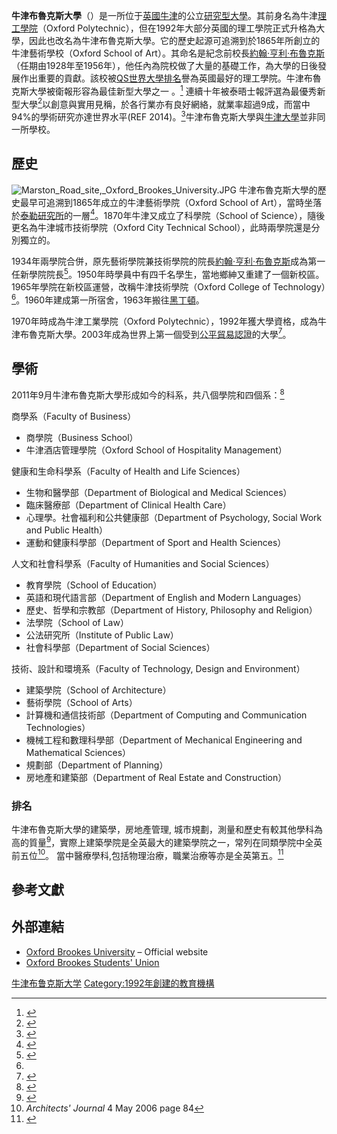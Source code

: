 {{Distinguish|牛津大學}}
{{otheruse|subject=由1992年正式由理工學院改制成為大學的牛津布魯克斯大學|牛津大學|other=英國最早成立的大學}}
{{citation style|time=2015-05-11T20:06:29+00:00}}
{{Infobox university
|name               = 牛津布鲁克斯大学<br>Oxford Brookes University
|image_name         =Oxford Brookes University logo.svg|motto              = Excellence in diversity
|established        = 1865年，Oxford School of Art<br />1992年成為Oxford Brookes University
|type               = [[公立大學|公立大學]]
|endowment       = [[英鎊|£]]134萬（2012）<ref name=finstat>{{cite web|url=http://www.brookes.ac.uk/about-brookes/structure-and-governance/annual-accounts/|title=Financial Statements|publisher=Oxford Brookes University|accessdate=2012}}</ref>
|academic_staff     = 1,471<ref name="OBU Accounts">{{Cite report|date=31 July 2011|title=Oxford Brookes University Annual Accounts 2010/11|url=http://www.brookes.ac.uk/Documents/About/Annual-accounts/2010---2011-(PDF)---accounts1011/|publisher=Oxford Brookes University|page=22|accessdate=16 March 2013|archive-url=https://web.archive.org/web/20140513135952/http://www.brookes.ac.uk/Documents/About/Annual-accounts/2010---2011-(PDF)---accounts1011/|archive-date=2014-05-13|dead-url=yes}}</ref>
| administrative_staff = 1,410<ref name="OBU Accounts" />
|chancellor         = Dame Katherine Grainger
|vice_chancellor    = Alistair Fitt

| students       = {{HESA student population|INSTID=0072}} ({{HESA year}})<ref name="HESA citation">{{HESA citation}}</ref>
| undergrad      = {{HESA undergraduate population|INSTID=0072}} ({{HESA year}})<ref name="HESA citation"/>
| postgrad       = {{HESA postgraduate population|INSTID=0072}} ({{HESA year}})<ref name="HESA citation"/>
|other              =
|city               = [[牛津|牛津]]
|country            = {{UK}}[[牛津郡|牛津郡]]
|coor               = {{Coord|51|45|15.36|N|1|13|21.72|W|display=inline,title}}
|campus             = 共四個；都市，半都市
|colours            = {{scarf|{{cells|3|#9EAB05}}{{cell|white}}{{cells|2|#d10373}}{{cell|white}}{{cells|3|#424a52}}}}
|affiliations       = [[大学联盟|大学联盟]]<br />[[Universities_UK|Universities UK]]<br/>[[工商管理碩士協會|工商管理碩士協會]]<br />[[大英國協大學協會|大英國協大學協會]]
|website            = {{url|http://www.brookes.ac.uk/}}
}}
'''牛津布魯克斯大學'''（{{lang-en|Oxford Brookes University}}）是一所位于[[英國|英國]][[牛津|牛津]]的公立[[研究型大學|研究型大學]]。其前身名為牛津[[理工學院|理工學院]]（Oxford Polytechnic），但在1992年大部分英國的理工學院正式升格為大學，因此也改名為牛津布魯克斯大學。它的歷史起源可追溯到於1865年所創立的牛津藝術學校（Oxford School of Art）。其命名是紀念前校長[[約翰·亨利·布魯克斯|約翰·亨利·布魯克斯]]（任期由1928年至1956年），他任內為院校做了大量的基礎工作，為大學的日後發展作出重要的貢獻。該校被[[QS世界大學排名|QS世界大學排名]]譽為英國最好的理工學院。牛津布魯克斯大學被衛報形容為最佳新型大學之一 。<ref>{{cite news|url=http://www.theguardian.com/education/2009/may/10/universityguide-oxford-brookes-uni|publisher=卫报|date=3 June 2014|title=存档副本|accessdate=2015-05-09|archive-date=2021-04-20|archive-url=https://web.archive.org/web/20210420072719/https://www.theguardian.com/education/2009/may/10/universityguide-oxford-brookes-uni|dead-url=no}}</ref> 連續十年被泰晤士報評選為最優秀新型大學<ref>{{cite web |url=https://www.sci-ware.com/case-studies.cfm |title=存档副本 |accessdate=2015-05-10 |deadurl=yes |archiveurl=https://web.archive.org/web/20150518083541/https://www.sci-ware.com/case-studies.cfm |archivedate=2015-05-18 }}</ref>以創意與實用見稱，於各行業亦有良好網絡，就業率超過9成，而當中94%的學術研究亦達世界水平(REF 2014)。<ref>{{cite news|url=http://www.thecompleteuniversityguide.co.uk/oxford-brookes|publisher=independent|date=3 June 2014|title=存档副本|accessdate=2015-05-09|archive-date=2013-09-21|archive-url=https://web.archive.org/web/20130921224739/http://www.thecompleteuniversityguide.co.uk/oxford-brookes|dead-url=no}}</ref>牛津布魯克斯大學與[[牛津大學|牛津大學]]並非同一所學校。

==歷史==
[[File:Marston_Road_site,_Oxford_Brookes_University.JPG|thumb]]
牛津布魯克斯大學的歷史最早可追溯到1865年成立的牛津藝術學院（Oxford School of Art），當時坐落於[[泰勒研究所|泰勒研究所]]的一層<ref>{{cite web|title=History|url=http://www.brookes.ac.uk/about-brookes/history/|publisher=Oxford Brookes University|accessdate=21 April 2013|quote=Oxford Brookes University began life as the Oxford School of Art in 1865, when it occupied one room on the ground floor of the Taylor Institution in the centre of the city.|archive-date=2021-04-16|archive-url=https://web.archive.org/web/20210416031127/https://www.brookes.ac.uk/about-brookes/history/|dead-url=no}}</ref>。1870年牛津又成立了科學院（School of Science），隨後更名為牛津城市技術學院（Oxford City Technical School），此時兩學院還是分別獨立的。

1934年兩學院合併，原先藝術學院兼技術學院的院長[[約翰·亨利·布魯克斯|約翰·亨利·布魯克斯]]成為第一任新學院院長<ref name="Whats in a name">{{cite news|last=Curran|first=Jane|title=Oxford Brookes: What's in a name?|url=http://news.bbc.co.uk/local/oxford/hi/people_and_places/history/newsid_8271000/8271027.stm|accessdate=2012-08-04|newspaper=BBC Oxford|date=23 September 2009|archive-date=2020-10-27|archive-url=https://web.archive.org/web/20201027033601/http://news.bbc.co.uk/local/oxford/hi/people_and_places/history/newsid_8271000/8271027.stm|dead-url=no}}</ref>。1950年時學員中有四千名學生，當地鄉紳又重建了一個新校區。1965年學院在新校區運營，改稱牛津技術學院（Oxford College of Technology）<ref name="Whats in a name" />。1960年建成第一所宿舍，1963年搬往[[黑丁頓|黑丁頓]]。

1970年時成為牛津工業學院（Oxford Polytechnic），1992年獲大學資格，成為牛津布魯克斯大學。2003年成為世界上第一個受到[[公平貿易認證|公平貿易認證]]的大學<ref>{{cite web|title=About Fairtrade Universities and Colleges|url=http://www.fairtrade.org.uk/get_involved/campaigns/fairtrade_universities/about_fairtrade_universities.aspx|publisher=The Fairtrade Foundation|accessdate=2012-12-12|deadurl=yes|archiveurl=https://web.archive.org/web/20130119083442/http://www.fairtrade.org.uk/get_involved/campaigns/fairtrade_universities/about_fairtrade_universities.aspx|archivedate=2013-01-19}}</ref>。

==學術==
2011年9月牛津布魯克斯大學形成如今的科系，共八個學院和四個系：<ref>{{cite web |url=http://www.brookes.ac.uk/about/faculties/ |title=Oxford Brookes Academic Faculties |publisher=Oxford Brookes.University |accessdate=23 November 2011 |archive-date=2013-01-28 |archive-url=https://web.archive.org/web/20130128095441/http://www.brookes.ac.uk/about/faculties |dead-url=no }}</ref>

;商學系（Faculty of Business）
* 商學院（Business School）
* 牛津酒店管理學院（Oxford School of Hospitality Management）

;健康和生命科學系（Faculty of Health and Life Sciences）
*生物和醫學部（Department of Biological and Medical Sciences）
*臨床醫療部（Department of Clinical Health Care）
*心理學。社會福利和公共健康部（Department of Psychology, Social Work and Public Health）
*運動和健康科學部（Department of Sport and Health Sciences）

;人文和社會科學系（Faculty of Humanities and Social Sciences）
*教育學院（School of Education）
*英語和現代語言部（Department of English and Modern Languages）
*歷史、哲學和宗教部（Department of History, Philosophy and Religion）
*法學院（School of Law）
*公法研究所（Institute of Public Law）
*社會科學部（Department of Social Sciences）
 
;技術、設計和環境系（Faculty of Technology, Design and Environment）
*建築學院（School of Architecture）
*藝術學院（School of Arts）
*計算機和通信技術部（Department of Computing and Communication Technologies）
*機械工程和數理科學部（Department of Mechanical Engineering and Mathematical Sciences）
*規劃部（Department of Planning）
*房地產和建築部（Department of Real Estate and Construction）
===排名===
{{Infobox UK university rankings
| ARWU_W =
| QS_W = 363=
| THE_W = 601-800
| LINE_1 = 0
| Complete = 48
| The_Guardian = 33
| Times/Sunday_Times = 63=
| LINE_2 = 0
}}
牛津布魯克斯大學的建築學，房地產管理, 城市規劃，測量和歷史有較其他學科為高的質量<ref>{{cite news|url=http://news.bbc.co.uk/1/hi/education/1709497.stm|title=Oxford's history blow|publisher=BBC News|date=14 December 2001|accessdate=2014-05-13|archive-date=2009-01-29|archive-url=https://web.archive.org/web/20090129135252/http://news.bbc.co.uk/1/hi/education/1709497.stm|dead-url=no}}</ref>，實際上建築學院是全英最大的建築學院之一，常列在同類學院中全英前五位<ref>''Architects' Journal'' 4 May 2006 page 84</ref>。
當中醫療學科,包括物理治療，職業治療等亦是全英第五。<ref>{{cite news|url=http://www.theguardian.com/education/ng-interactive/2014/jun/03/university-guide-2015-league-table-for-health-professions|title=University guide 2015: league table for health professions|publisher=卫报|date=3 June 2014|accessdate=2015-05-09|archive-date=2016-03-05|archive-url=https://web.archive.org/web/20160305114034/http://www.theguardian.com/education/ng-interactive/2014/jun/03/university-guide-2015-league-table-for-health-professions|dead-url=no}}</ref>

==參考文獻==

{{Reflist|30em}}

==外部連結==
* [http://www.brookes.ac.uk/ Oxford Brookes University] {{Wayback|url=http://www.brookes.ac.uk/ |date=20210227074625 }} – Official website
* [http://www.brookesunion.org.uk/ Oxford Brookes Students' Union] {{Wayback|url=http://www.brookesunion.org.uk/ |date=20210418100439 }}

{{英國的大學}}

{{DEFAULTSORT:Oxford Brookes University}}
[[Category:牛津布鲁克斯大学|]]
[[Category:1992年創建的教育機構|Category:1992年創建的教育機構]]